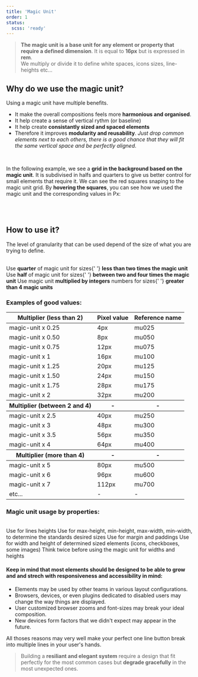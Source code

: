 ```yaml
---
title: 'Magic Unit'
order: 1
status:
  scss: 'ready'
---
```


> **The magic unit is a base unit for any element or property that require a defined dimension**. It is equal to **16px** but is expressed in **rem**.<br /> We multiply or divide it to define white spaces, icons sizes, line-heights etc...

## Why do we use the magic unit?

Using a magic unit have multiple benefits.

- It make the overall compositions feels more **harmonious and organised**.
- It help create a sense of vertical rythm (or baseline)
- It help create **consistantly sized and spaced elements**
- Therefore it improves **modularity and reusability**. _Just drop common elements next to each others, there is a good chance that they will fit the same vertical space and be perfectly aligned_.

<br />

In the following example, we see a **grid in the background based on the magic unit**. It is subdivised in halfs and quarters to give us better control for small elements that require it.
We can see the red squares snaping to the magic unit grid.
By **hovering the squares**, you can see how we used the magic unit and the corresponding values in Px:

<Preview path="magic-unit" />
<br />
<br />

## How to use it?

The level of granularity that can be used depend of the size of what you are trying to define.

<br />
<HintItem>
  Use <b>quarter</b> of magic unit for sizes{' '}
  <b>less than two times the magic unit</b>
</HintItem>
<HintItem>
  Use <b>half</b> of magic unit for sizes{' '}
  <b>between two and four times the magic unit</b>
</HintItem>
<HintItem>
  Use magic unit <b>multiplied by integers</b> numbers for sizes{' '}
  <b>greater than 4 magic units</b>
</HintItem>
<br />

### Examples of good values:

<Hint title="A good usage of the magic unit">
  <table>
    <thead>
      <tr>
        <th>Multiplier (less than 2)</th>
        <th>Pixel value</th>
        <th>Reference name</th>
      </tr>
    </thead>
    <tbody>
      <tr>
        <td>magic-unit x 0.25</td>
        <td>4px</td>
        <td>mu025</td>
      </tr>
      <tr>
        <td>magic-unit x 0.50</td>
        <td>8px</td>
        <td>mu050</td>
      </tr>
      <tr>
        <td>magic-unit x 0.75</td>
        <td>12px</td>
        <td>mu075</td>
      </tr>
      <tr>
        <td>magic-unit x 1</td>
        <td>16px</td>
        <td>mu100</td>
      </tr>
      <tr>
        <td>magic-unit x 1.25</td>
        <td>20px</td>
        <td>mu125</td>
      </tr>
      <tr>
        <td>magic-unit x 1.50</td>
        <td>24px</td>
        <td>mu150</td>
      </tr>
      <tr>
        <td>magic-unit x 1.75</td>
        <td>28px</td>
        <td>mu175</td>
      </tr>
      <tr>
        <td>magic-unit x 2</td>
        <td>32px</td>
        <td>mu200</td>
      </tr>
    </tbody>
    <thead>
      <tr>
        <th>Multiplier (between 2 and 4)</th>
        <th>-</th>
        <th>-</th>
      </tr>
    </thead>
    <tbody>
      <tr>
        <td>magic-unit x 2.5</td>
        <td>40px</td>
        <td>mu250</td>
      </tr>
      <tr>
        <td>magic-unit x 3</td>
        <td>48px</td>
        <td>mu300</td>
      </tr>
      <tr>
        <td>magic-unit x 3.5</td>
        <td>56px</td>
        <td>mu350</td>
      </tr>
      <tr>
        <td>magic-unit x 4</td>
        <td>64px</td>
        <td>mu400</td>
      </tr>
    </tbody>
    <thead>
      <tr>
        <th>Multiplier (more than 4)</th>
        <th>-</th>
        <th>-</th>
      </tr>
    </thead>
    <tbody>
      <tr>
        <td>magic-unit x 5</td>
        <td>80px</td>
        <td>mu500</td>
      </tr>
      <tr>
        <td>magic-unit x 6</td>
        <td>96px</td>
        <td>mu600</td>
      </tr>
      <tr>
        <td>magic-unit x 7</td>
        <td>112px</td>
        <td>mu700</td>
      </tr>
      <tr>
        <td>etc...</td>
        <td>-</td>
        <td>-</td>
      </tr>
    </tbody>
  </table>
</Hint>

### Magic unit usage by properties:

<br />
<HintItem>Use for lines heights</HintItem>
<HintItem>
  Use for max-height, min-height, max-width, min-width, to determine the
  standards desired sizes
</HintItem>
<HintItem>Use for margin and paddings</HintItem>
<HintItem>
  Use for width and height of determined sized elements (icons, checkboxes, some
  images)
</HintItem>
<HintItem dont>
  Think twice before using the magic unit for widths and heights
</HintItem>
<br />

#### Keep in mind that most elements should be designed to be able to grow and and strech with responsiveness and accessibility in mind:

- Elements may be used by other teams in various layout configurations.
- Browsers, devices, or even plugins dedicated to disabled users may change the way things are displayed.
- User customized browser zooms and font-sizes may break your ideal composition.
- New devices form factors that we didn't expect may appear in the future.

All thoses reasons may very well make your perfect one line button break into multiple lines in your user's hands.

> Building a **resiliant and elegant system** require a design that fit perfectly for the most common cases but **degrade gracefully** in the most unexpected ones.
